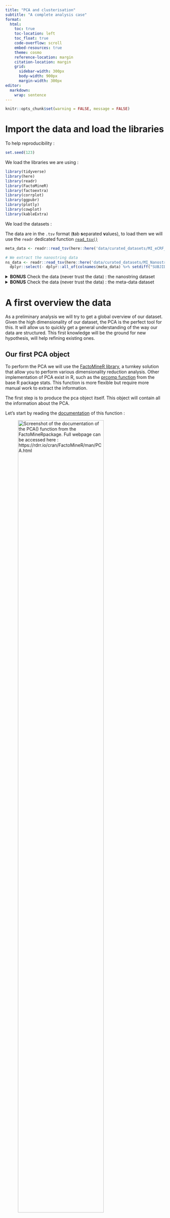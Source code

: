```yaml
---
title: "PCA and clusterisation"
subtitle: "A complete analysis case"
format:
  html:
    toc: true
    toc-location: left
    toc_float: true
    code-overflow: scroll
    embed-resources: true
    theme: cosmo
    reference-location: margin
    citation-location: margin
    grid:
      sidebar-width: 300px
      body-width: 900px
      margin-width: 300px
editor: 
  markdown: 
    wrap: sentence
---
```


```r
knitr::opts_chunk$set(warning = FALSE, message = FALSE)
```

# Import the data and load the libraries

To help reproducibility :
```r
set.seed(123)
```


We load the libraries we are using :

```r
library(tidyverse)
library(here)
library(readr)
library(FactoMineR)
library(factoextra)
library(corrplot)
library(ggpubr)
library(plotly)
library(cowplot)
library(kableExtra)
```

We load the datasets :

The data are in the `.tsv` format (**t**ab **s**eparated **v**alues), to load them we will use the `readr` dedicated function [`read_tsv()`](https://readr.tidyverse.org/reference/read_delim.html)

```r

meta_data <- readr::read_tsv(here::here('data/curated_datasets/MI_eCRF_Curated.tsv')) 

# We extract the nanostring data 
ns_data <- readr::read_tsv(here::here('data/curated_datasets/MI_Nanostring-eCRF_Curated.tsv')) %>% 
  dplyr::select(- dplyr::all_of(colnames(meta_data) %>% setdiff("SUBJID"))) %>% tidyr::drop_na()

```

<details>

<summary>**BONUS** Check the data (never trust the data) : the nanostring dataset</summary>

\*\* This part is a bit out of the scope of this lesson, but to illustrate what should be real data analysis plan, we chose to present it anyway \*\*

Data generation is a long process, eventually involving multiple peoples, technologies and centers over long period of time.
This complexity strongly increase the risk of errors (missing data, swapped samples, etc ...) and loss of quality (batch effect, inconsistency).

A good practice is to systematically check for the integrity and quality of the data before starting any project.

In our case, a good start would be to check some general facts about our dataset :

-   How many samples do we have in our dataset ?

```r
ns_data %>% nrow()
```

-   How many donors do we have in our dataset ?

```r
ns_data %>% dplyr::pull('SUBJID') %>% unique() %>% length()
```

-   How many and which stimulation do we have in our dataset ?

```r
ns_data %>% dplyr::pull('Stimulus') %>% unique()
```

-   Do we have all the stimulation condition for each donors ?

```r
ns_data %>% 
  dplyr::select('SUBJID', 'Stimulus') %>% 
  dplyr::group_by(Stimulus) %>%
  dplyr::summarise_all(~ dplyr::n_distinct(SUBJID))
```

-   Do we have only one value for each donors \* stimulus (check the absence of duplicates) ?

Taking into account the results to the previous questions we can already assert that we don't have duplicates, but for pedagogical purposes here is a way to extract all the duplicated couple of donors \* stimulus :

```r

ns_data %>% 
  dplyr::group_by(SUBJID, Stimulus) %>%
  dplyr::summarise(nb = n()) %>%
  dplyr::ungroup() %>% 
  dplyr::filter(nb > 1)

```

-   Do we have missing values, and if yes, where ?

First check column wise :

```r
ns_data %>%
  dplyr::summarise_all(~sum(is.na(.))) %>%
  tidyr::pivot_longer(cols = dplyr::where(is.numeric) ,names_to = "variable", values_to = "na_count") %>% 
  dplyr::filter(na_count > 1)
```

Second check row wise, by SUBJID :

```r
ns_data %>%
  dplyr::group_by(SUBJID) %>% 
  dplyr::summarise_all(~sum(is.na(.))) %>% 
  # row sum will sum all the column for each row, we remove the SUBJID to avoid getting him summed with the na count of the other columns 
  dplyr::filter(rowSums(dplyr::select(., -SUBJID)) > 0)

```

\*\* $\rightarrow$ OK !
Our dataset seems complete.\*\*

</details>

<details>

<summary>**BONUS** Check the data (never trust the data) : the meta-data dataset</summary>

As we will use them later we can continue by checking the meta-data and their consistency with the nanostring dataset :

-   We check the number of donors and their consistency between dataset :

```r
meta_data %>% dplyr::pull('SUBJID') %>% unique() %>% length()
```

That's more donors than we have in our nanostring dataset.
Let's check if we have data from all the donors presents in the nanostring dataset.
To do so we can extract all the donor id from the nanostring dataset that are not present in the meta_data dataset :

```r
setdiff(dplyr::pull(ns_data, 'SUBJID'), dplyr::pull(meta_data, 'SUBJID')) %>% length()
```

Ok, we are not missing any donors.

-   We check that for all the donors in the nanostring dataset we have the complete meta-data :

```r

meta_data %>%
  # we first extract all the donors from the nanostring dataset 
  dplyr::filter(SUBJID %in% unique(dplyr::pull(ns_data, SUBJID))) %>%
  # we can apply again the code we wrote previsouly
  dplyr::group_by(SUBJID) %>% 
  dplyr::summarise_all(~sum(is.na(.))) %>% 
  # row sum will sum all the column for each row, we remove the SUBJID to avoid getting him summed with the na count of the other columns 
  dplyr::filter(rowSums(dplyr::select(., -SUBJID)) > 0) 

```

OK, we are ot missing any information about any of our donors.

\*\* $\rightarrow$ Our meta_data seems complete.\*\*

</details>

# A first overview the data

As a preliminary analysis we will try to get a global overview of our dataset.
Given the high dimensionality of our dataset, the PCA is the perfect tool for this.
It will allow us to quickly get a general understanding of the way our data are structured.
This first knowledge will be the ground for new hypothesis, will help refining existing ones.

## Our first PCA object

To perform the PCA we will use the [FactoMineR library](http://factominer.free.fr/index.html), a turnkey solution that allow you to perform various dimensionality reduction analysis.
Other implementation of PCA exist in R, such as the [prcomp function](https://www.rdocumentation.org/packages/stats/versions/3.6.2/topics/prcomp) from the base R package stats.
This function is more flexible but require more manual work to extract the information.

The first step is to produce the pca object itself.
This object will contain all the information about the PCA.

Let's start by reading the [documentation](https://rdrr.io/cran/FactoMineR/man/PCA.html) of this function :

![Screenshot of the documentation of the `PCA()` function from the `FactoMineR`package. Full webpage can be accessed here : https://rdrr.io/cran/FactoMineR/man/PCA.html](img/doc_pca.png){fig-align="center" width="80%"}

### Prepare the data for the PCA

#### 1. Dataset structure :

The documentation of the PCA function states that `X`, the dataframe object containing our data, should be oriented in such a way that our observations (in our case the samples) are in rows and the quantified parameters (in our case the gene expression level) in columns.

$\rightarrow$ We are lucky, our dataset is already organized in such way.

#### 2. Keep only the numerical variables (corresponding to measured parameters)

The documentation also mention that our data should contains only numerical values (PCA cannot handle non numerical values).
That is a bit more annoying : our dataset also contains some extra non numerical information (like the stimulus) as well as numerical information that are not measured parameters (like the subject id).

We remove them to keep only the measured parameters (gene transcripts) :

```r
data_for_pca <- ns_data %>%
   # we remove any columns that is not a nanostring measure
   dplyr::select(-dplyr::any_of(c('SUBJID','Stimulus','batch.NS','batch.TruCult'))) 
  
```

#### 3. Transform your data

PCA are sensitive to the distribution and scale of our data, thus, we need to be particularly cautious while choosing the transformation method.
In the ideal textbook case (relatively homogeneous data) the most common strategy is to scale the data.

In our case we are dealing with transcriptional data, we want to down-weight the high value, reducing the dynamic range without over-weighting weakly expressed genes (low values).
A possible solution, widely used, is to log transform the gene expression levels however the log transformation does not apply well to values under 1, and our dataset seems contains quite a few of them :

```r
# in order to apply a log transformation we should first check that we don't have values of zero and ideally no values under 1
data_for_pca %>%
          dplyr::summarise(dplyr::across(dplyr::where(is.numeric),~sum(. < 1, na.rm = TRUE))) %>%
          tidyr::pivot_longer(cols = dplyr::where(is.numeric) ,names_to = "variable", values_to = "count_values_under_1") %>%
  dplyr::filter(count_values_under_1 > 0)

  
```

A common workaround is to transform using the function $f(x) \rightarrow log(x+1)$ instead.

A better approach is to use the arc sinus hyperbolic ($arsinh(x) \rightarrow log(x+\sqrt{x^2 + 1})$) this transformation will behave similarly to the logarithm for high values while handling smoothly values in the range of $[0;1]$.

Let's do this :

```r
# the function to calcul the arc sius hyperbolic in r is asinh, we apply it to all our data
data_for_pca <- data_for_pca %>%
         dplyr::mutate( dplyr::across(dplyr::everything(), asinh))
```

### Compute the PCA

We can now apply the \`PCA\` function to our data :

```r

pca_object <- data_for_pca %>%
        FactoMineR::PCA(graph = FALSE, ncp = 10)

```

Note the parameters we used :

-   \`graph = F\` by default the function produce a certain number of basic visualization, we turn this option to false : we don't need them, we will generate them independently later (and of a better quality)

The PCA object we generate this way contains all the principal component as well as the projection of each observation

## Visualization : a first overview on PC 1 and 2

Now that we have our PCA object, we can start to explore it !

PCA are extremely useful to reveals the underlying organisation of our data[^1].

[^1]: By "organization" we means the set of correlations between variables or observation, if any, that structure a dataset.

The most informative way to visualize a PCA is the individuals projection on a scatter plot, to do so we will use the `factoextra` library.
This library will offer us a complete toolkit to explore a PCA object.

One of the function we will use the most is the [`fviz_pca_ind()`](https://search.r-project.org/CRAN/refmans/factoextra/html/fviz_pca.html) this a versatile function that will allow us to explore the individuals (the observation) projection in our PCA.

```r
# we set label to "none" to avoid having a cloud of overlapping id, making the plot unreadable
pca_object %>% factoextra::fviz_pca_ind( axes = c(1,2), label = "none")
```

We can clearly observe 3 clusters, an obvious supposition would be that they are corresponding to the stimulus in our dataset.
To check this we can color our plot by stimulus, this is done using the `habillage` parameter of `fviz_pca_ind()` :

```r
pca_object %>% factoextra::fviz_pca_ind( label = "none", habillage = as.factor(ns_data$Stimulus))
```

This PCA show a really good clusterisation for the *Null* (no stimulation) and *IAV* (stimulation by *influenza* virus), the other stimulation however tends to group all together.

We will have to explore the next components to see if we can better discriminates these groups.

### Select the number of component to consider

A PCA is not limited to its first two components, the next ones can also retains some interesting signal.
To explore the PCA components we first needs to know which percentage of the total variance of the dataset they explain.
This percentage of total variance explained (also known as "eigenvalue") by component can be summarized using a barplot, this particular plot usually named "screeplot" can be easily generated using the `factoextra` library using the [`fviz_screeplot()`](https://www.rdocumentation.org/packages/factoextra/versions/1.0.7/topics/eigenvalue) function.

```r
pca_object %>% factoextra::fviz_screeplot()
```

There is no clear rules to choose how many component you could consider.
One guideline you can apply is too keep all the components with an eigenvalue over 1 (with the logic that an eigenvalue over 1 still explains more variance that an original variable considered alone).
Another approach is to keep all the component until you explain a certain percentage of the total variance.
In our case, to keep this lesson easily readable (and avoid over-crowded figure) we will limit ourselves to the first 5 five components.

### Visualize all your component of interest at once :

Rather than to going through all the pair of components one by one, we can visualize all at once using a grid plot of the different components combination :

```r
# the number of component to consider
n_compo <- 5

#first we generate all the combination
combination_component <- tidyr::crossing(compo_x = 1:n_compo , compo_y = 1:n_compo)


#the function we will use to generate each plot (scatter plot projection of the PCA individuals), given the component for each axes x and y
plot_my_pca <- function(pca_obj, .x, .y){
  # we will use factoextra to generate each sub-plot, to change the properties (ie using the bi-plot) you just have to moify the following line :
  factoextra::fviz_pca_ind(pca_obj,axes = c(.y,.x), label = "none", habillage = as.factor(ns_data$Stimulus)) +
  # the titles of each sublplot wouold take too much space, we take advantage of ggpplot2 format of the 
  # plot generated by factoextra to get rid of them using the dedcated ggplot2 library
  ggplot2::ggtitle('')
}

# purrr will allow us to submit directly the given component to the function
# allowing us to avoid the writing of a complex loop. It will return a list containing the results of the
# calls of this functions for each combination of x and y 
purrr::map2(.x = combination_component$compo_x,
            .y = combination_component$compo_y,
            .f = ~ plot_my_pca(pca_object, .x, .y)) %>%
  # ggarrange will allow us to organize all of these subplot into one unique plot
  ggpubr::ggarrange(plotlist = ., ncol = n_compo, nrow = n_compo, common.legend = TRUE, legend = "bottom")


```

Here is a summary of the component discrimination power, observed by eyes, between the different stimulus :

-   component 1 : good discrimination between the *NS*, *IAV* and the other stimulus

-   component 2 : light discrimination of each stimulation at the exception of *E.Coli*, *BCG* and *S.Aureus* 

-   component 3 : light discrimination of *C.Albicans*

-   component 4 : almost no clear discrimination between any of the stimulus can be observed

-   component 5 : good discrimination of *SEB* and light discrimination of all the other stimulus


To sum up all the information we got from this visualization, we can say that this first 5 components capture the signal allowing to discriminate between *NS*, *IAV*, *C.ALbicans*, *SEB* and a cluster constituted by all the bacterial stimulus (*E.Coli*, *BCG* and *S.Aureus*).
The distance between the cluster, and the mixing of different stimulation in one cluster is also informative,  it tells us that that some stimulus are more similar than others. 
For example, we can conclude from the proximity of the *BCG*, *E.Coli* and *S.Aureus* stimulus that they elicit a relatively similar immune response.
Finally an other interesting point, is the shape of the cluster formed by a given stimulus. The spread of these cluster express the inter-individual variability in the response to a given stimulus.  It's particularly visible for the *IAV* (*Influenza*) stimulus. Some donors are projected between the *IAV* cluster and the *NS* cluster (it is tempting to interpret them as individuals exhibiting a weak anti-viral response against *Influenza*)


## (advanced user) Bonus : visualize 3 components at once using an interactive 3D plot

It happens that we ended up interested in 3 components, as solution to visualize them is to create the 3 scatter plot (one for each possible pair of variables), but a more straightforward solution is often to draw a 3D scatter plot.
The `ggplot2` library we used till there do not support interactive 3D, to perform this task we will rather use the `plotly` library :

```r

# 1 - we extract the projected values in the 3 first component :
# To do so we will have to manually dig into the pca_object : a complicated structure made of nested list of matrix
pca_object$'ind'$'coord' %>%
  # first lets turn it into a beautiful tibble (the format of data_frame tidyverse is using)
  # tibble does not have rownames, but we can ask him to convert the rownames into a proper column using the rownames argument
  tibble::as_tibble(rownames = 'sample_id') %>%
  # we select the 3 first components
  dplyr::select(dplyr::all_of(c('sample_id', paste0('Dim.',1:3)))) %>%
  # we submit them to plotly
  plotly::plot_ly(x = ~Dim.1, y = ~Dim.2, z = ~Dim.3, text = ~sample_id, color = ns_data$Stimulus, trace = 'scatter3d')

```



This kind of visualization is particularly helpful during the first exploratory phase of analysis, the interactivity offered by `plotly` can save a lot of time.
However the environment around the `plotly` library is poorer than ggplot2 (especially for bioinformatic visualization) : producing a mature plot may require more time and efforts.

<details>

<summary>**BONUS** : Never trust the data (episode 2) : hunt the technical variability</summary>

Because the clusterizations pattern we observe on the PCA are consistent with the underlying biology we could easily suppose that all this nice clusters are a pure reflection of the various immune pathway differentialy activated in response to each stimulation.
But such kind of large experiments is highly susceptible to include some part of technical variability, one of the most important factor to check is the batches : our dataset includes `r nrow(data_for_pca)` samples.
This high number makes the analysis in one run impossible, we probably have diverse runs (of samples collections, preparation, analysis, reading) eventually using diverse batch of reagent.
Knowing how the experiment was done and keeping a trace of all this step is essential while analyzing the data.

In our case the experiments was done in 3 batches, we can check how the stimulus are balanced between batches :

```r
ns_data %>%
    group_by(batch.NS, Stimulus) %>%
    summarise(n_samples = n())
  
```

Or even better visualize it :

```r

ns_data %>%
    ggplot(aes(x = batch.NS, fill = Stimulus)) +
    geom_bar() +
    theme_minimal() +
    theme(axis.text.x = element_text(angle = 45, hjust = 1)) +
    labs(title = "Number of samples per run", x = "Run", y = "Number of samples")
  

```

We have a problem for *C.albicans*, *IAV* and *SEB* : this stimulations are only included in the batch 1.
We could be worried that these stimulation form distinct cluster because of some technical variation between run rather than biological variability.

This lack of randomisation is common weakness in a lot of experiments design, either by mistake or because of logistical constraints.
Even if methods exists to deal with this issues (in most cases), the best is to minimize the technical variability (or, if not possible, to prepare control strategy to estimate/correct for it) as much as possible at the experiment design step.

The PCA is an easy way to have a first check on the impact of this putative batch effect.
We can start by coloring our previous mosaic PCA plot using the batches informations rather than the stimulation :

```r
# the number of component to consider
n_compo <- 5

#first we generate all the combination
combination_component <- tidyr::crossing(compo_x = 1:n_compo , compo_y = 1:n_compo)

plot_my_pca <- function(pca_obj, .x, .y){factoextra::fviz_pca_ind(pca_obj,axes = c(.y,.x), label = "none", habillage = as.factor(ns_data$batch.NS)) + ggplot2::ggtitle('')}

purrr::map2(.x = combination_component$compo_x,
            .y = combination_component$compo_y,
            .f = ~ plot_my_pca(pca_object, .x, .y)) %>%
  ggpubr::ggarrange(plotlist = ., ncol = n_compo, nrow = n_compo, common.legend = TRUE, legend = "bottom")


```

We don't see any cluster with a clear separation induced by the batch, but this PCA is probably not the best choice to check for this.
We can rather focus on stimulation that were well balanced between the batches.
A good pick would be to check *NS* and *E.Coli*, we can expect to have genes whith lower level of expression for the *NS* and others, responding to *E.Coli* presenting high level of expression.

```r

# We start from the raw data, in order to keep consistency between our data and the Stimulus / Batch columns
# we filter the data to keep only the stimulus we are interested in :
null_ecoli_data <- ns_data %>%
  dplyr::filter(Stimulus %in% c('Null', 'E.coli'))

null_ecoli_pca <- null_ecoli_data %>%
  dplyr::select(-dplyr::all_of(c('SUBJID','Stimulus','batch.NS','batch.TruCult'))) %>%
  dplyr::mutate_all(.funs = asinh) %>%
  FactoMineR::PCA(graph = FALSE, scale.unit = FALSE, ncp = 10)


```

::: panel-tabset
## Component 1 / 2

```r

plot_null_ecoli_pca_col_stim <- null_ecoli_pca %>%
  factoextra::fviz_pca_ind(axes = c(1,2),  label = "none", habillage = as.factor(null_ecoli_data$Stimulus))

plot_null_ecoli_pca_col_batch <- null_ecoli_pca %>%
  factoextra::fviz_pca_ind(axes = c(1,2), label = "none", habillage = as.factor(null_ecoli_data$batch.NS))

ggpubr::ggarrange(plotlist = list(plot_null_ecoli_pca_col_stim, plot_null_ecoli_pca_col_batch), ncol = 2, nrow = 1, legend = "bottom")
```

## Component 3 / 4

```r

plot_null_ecoli_pca_col_stim <- null_ecoli_pca %>%
  factoextra::fviz_pca_ind(axes = c(3,4),  label = "none", habillage = as.factor(null_ecoli_data$Stimulus))

plot_null_ecoli_pca_col_batch <- null_ecoli_pca %>%
  factoextra::fviz_pca_ind(axes = c(3,4), label = "none", habillage = as.factor(null_ecoli_data$batch.NS))

ggpubr::ggarrange(plotlist = list(plot_null_ecoli_pca_col_stim, plot_null_ecoli_pca_col_batch), ncol = 2, nrow = 1, legend = "bottom")
```

## Component 5 / 6

```r

plot_null_ecoli_pca_col_stim <- null_ecoli_pca %>%
  factoextra::fviz_pca_ind(axes = c(5,6),  label = "none", habillage = as.factor(null_ecoli_data$Stimulus))

plot_null_ecoli_pca_col_batch <- null_ecoli_pca %>%
  factoextra::fviz_pca_ind(axes = c(5,6), label = "none", habillage = as.factor(null_ecoli_data$batch.NS))

ggpubr::ggarrange(plotlist = list(plot_null_ecoli_pca_col_stim, plot_null_ecoli_pca_col_batch), ncol = 2, nrow = 1, legend = "bottom")
```
:::



We did not capture any visible batch effects on any of the components\[\^longnote_2\].
To be sure of the absence of batch effects more in depth analysis is needed, but the statistical tools to use for this are not in the scope of the today's lesson.

\[\^longnote_2\] This dataset is actually not the raw dataset, some pre-treatment was already done on it to correct the batch effects.
This first quality control / data integration step can be extremely time and effort consuming (keep this in mind while planning your project timeline).

</details>

# A step further : understand what drives this variability

::: callout-tip
## Let's summarize what we have done

After checking its consistency we have performed a PCA on our dataset in order to get a first overview from it.
Doing so we have done a certain number of observation :

-   we have observed its organisation into distinct clusters
-   these cluster are corresponding to different group of stimulus
-   these cluster are not induced by technical source of variability (bonus part)
-   the clusters are not homogeneous indicating an inter-individual variability in the response to these stimulation
:::

To better understand these clusters, (*ie* the response to the stimulus included represented in these cluster) we need now to explore the way the different component are discriminating between them (*ie* which genes are selected by the component to discriminate the cluster we observe).

**To rephrase it in a more technical point of view we need to switch our attention from the individuals (the observations : the samples) to the variable (the parameters : the gene expression levels).**

## Extract information from the PCA components

It is noticeably the case of the component 1 and 2, that are discriminating the *Null*, *IAV* and a "blob" constituted by the other stimulus.
A complete analysis would have to scrutinize all the component capturing some interesting signal (in our case at least all the first 4 component).

In this lesson for time matter, we will only focus on the two first components : we will extract the genes selected by their loadings that allow this discrimination.

### Use and interpret biplots vizualisation

A solution could be to manually dig into the pca object, but `FactoMineR`and `factoextra` provide some nice functions that will avoid us this complicated manipulation.

One of this function is [`fviz_pca_var()`](https://rpkgs.datanovia.com/factoextra/reference/fviz_pca.html), the counterpart of `fviz_pca_ind()`, but tailored for exploration of the "variables" rather than the "individuals" in our PCA.

In our case we are particularly interested on four arguments :

-   X : the pca object
-   axes : the couple of components we want to consider
-   col.var : the column we will use for the coloration of our graph
-   select.var : a condition to select the variables to display, for exemple list('contrib' = 10) will pick the 10 top contributors
-   repel : when we try to visualize multiple at a time the risk that the graph get unreadable because of the overlap between different label is high, to avoid this we can use this option that will arrange the label automatically to keep the graph readable.


```r
pca_object %>% factoextra::fviz_pca_var(col.var="contrib", select.var = list('contrib' = 25),  repel = TRUE)
```

How to read this plot :

*   The coordinate of the vectors are his loadings in each component (it indicates us what drives the distribution of the individuals acording to each pair of components)
*   The closer (same direction, or opposite direction) and the more similar : the more correlated (for exemple `CXCL11` and  `TNFSF10` seems to be correlated).


We can now enrich our plot with the projection of the individuals, this kind of plot is known as a "biplot".
We will do this using the function [`fviz_pca_biplot()`](https://rpkgs.datanovia.com/factoextra/reference/fviz_pca.html)

```r
pca_object %>% factoextra::fviz_pca_biplot( select.var = list(contrib = 25),  habillage = as.factor(ns_data$Stimulus), label = 'var')
```

Superimposing both the variables and the observations projections, give us some nice hint about our data :

* The genes that drives PC 1 and 2 are up-regulated in response to a stimulus : their vectors point towards the NS cluster opposite direction

*   Our IAV cluster is driven by as subset of genes (including `TNFSF10`, `CXCL11` and `TNFSF13B`) that are specific to the *IAV* stimulus (their loading in the PC1 that capture the other stimulus is close to 0)


## Visualize loading for only one component

We can be interested by only one components, `factoextra` provide the [`fviz_contrib()`](https://www.rdocumentation.org/packages/factoextra/versions/1.0.7/topics/fviz_contrib) function that allow us to visualize them as a barplot :  


```r
# choice = "var" indicates that we want to see the most contributing variable of a given component
# axes = 1   allow us to sepcify that this given component is the component 1
plot_contrib_pc1 <- factoextra::fviz_contrib(pca_object, choice = 'var', axes = 1, top = 25) +
  ggplot2::ggtitle('Top contributors of the PC1')

plot_contrib_pc2 <- factoextra::fviz_contrib(pca_object, choice = 'var', axes = 2, top = 25) +
  ggplot2::ggtitle('Top contributors of the PC2')

ggpubr::ggarrange(plotlist = list(plot_contrib_pc1, plot_contrib_pc2), ncol = 1, nrow = 2)
```



### **Bonus** : use the cos2 to better understand what is the signal of given component

As we saw previously TNFSFS10, TNFSFS13B, CXCL11 have high weight in the loading of the PC2.
But can we say that these genes are only strongly contributing to these particular component ?
A good way to do this is to use the cos2 value, this value represent the percentage of a variable variance explained by a given component (the sum of the cos2 values is always equal to 1 for each variables).

```r
# PCA objects are complicated object : they are constituted by nestd lists of matrix,
# here is the way to extract the contribution of the  variables to each components :
cos2_pc2 <- pca_object$'var'$'cos2' %>%
    # first lets turn it into a beautiful tibble (the format of data_frame tidyverse is using)
  # tibble does not have rownames, but we can ask him to convert the rownames into a proper column using the rownames argument
  tibble::as_tibble(rownames = 'variable') %>%
  # we select the top 5 components
  dplyr::select(dplyr::all_of(c('variable', paste0('Dim.',1:5)))) %>%
  # we extract the variables of interest
  dplyr::filter(variable %in% c('TNFSF10', 'TNFSF13B', 'CXCL11'))  

```

We can now plot them, a nice way to do this would be to use a correlation plot as we are discussing the link between two "variables", creating a correlation plot from scratch using `ggplot2` can be a bit complicated, but as often with R there is already a library. 
In our case, we can use [`corrplot`](https://cran.r-project.org/web/packages/corrplot/vignettes/corrplot-intro.html) to do this.

```r

cos2_pc2 %>%
  # corplot only accept matrix with rownames : we reshappe our dataset
  tibble::column_to_rownames('variable') %>%
  as.matrix() %>%
  corrplot::corrplot(is.corr=FALSE,  addCoef.col = "black")

```

The cos2 of our variables of interest are close to 0.85 : a high value, depicting their strong relation with the component 2.
$\rightarrow$ We can say that the component 2 is reflecting the influence of this group of variables.

### **Bonus** : extract a component top contributors as a list

For some kind of analysis (GO enrichment analysis for exemple), you might be interested to extract the name and contribution of all the variable for a given component.
To achieve this so we will have to do a bit of manual digging into the pca_object :

```r

# PCA objects are complicated object : they are constituted by nestd lists of matrix,
# here is the way to extract the contribution of the  variables to each components :
loadings_pc1 <- pca_object$'var'$'contrib' %>%
  # first lets turn it into a beautiful tibble (the format of data_frame tidyverse is using)
  # tibble does not have rownames, but we can ask him to convert the rownames into a proper column using the rownames argument
  tibble::as_tibble(rownames = 'variable') %>%
  #we select the component 1
  dplyr::select('Dim.1') %>%
  # we rename to make sense
  dplyr::rename(contrib = 'Dim.1') %>%
  # Sort by 'contrib' column in descending order
  dplyr::arrange(dplyr::desc('contrib')) %>%  
  # Select the top 30 rows
  dplyr::slice_head(n = 30) 
  

# same for PC2 :
loadings_pc2 <- pca_object$'var'$'contrib' %>%
  tibble::as_tibble(rownames = 'variable') %>%
  dplyr::select('Dim.2') %>%
  dplyr::rename(contrib = 'Dim.2') %>%
  dplyr::arrange(dplyr::desc('contrib')) %>%  
  dplyr::slice_head(n = 30) 

```

## Refine the clustering

As we already saw in our "mosaic" PCA, we can identify a certain number of cluster corresponding to the different stimulation.
According to the components we consider we will be more or less able to distinguish between the different stimulations.

But it's hard to get the global picture, given all our components what are the stimulus that form distinct cluster ?

A good way to answer this question is to apply an unsupervised clustering algorithm, this algorithm will identify for us the group of points that cluster together.

There is many different clustering algorithm, kmeans is far to be the best but offers descent performance and is easy to apply.

### Apply kmeans

#### Step 1 : choose the number of cluster

Kmeans came with one constraint : you have to provide yourself the number of cluster you expect from your data.
To help you to define this number, the package `factoextra` provide the function
[`fviz_nbclust`](https://www.rdocumentation.org/packages/factoextra/versions/1.0.7/topics/fviz_nbclust).

There is different methods to define the best number of cluster, we will use the "Elbow method", this method works by computing the average distance of all the points inside a cluster this metric can be use a score to evaluate the quality (the compactness) of a cluster, the mean of all the score of each cluster is thus a way to estimate the quality of a clustering.

After a certain number of cluster the quality of clustering stop signfificantly improoving, forming an "elbow". We will select the number of cluster just before this "elbow". 



```r

# from our mosaic PCA we can suppose that only the components 1,2,3 and 5 were pertinent for the stimulus_clusterisation
# we select them :
pca_coordinates <- pca_object$ind$coord %>%
  tibble::as_tibble() %>%
  dplyr::select(paste0('Dim.',c(1:3,5))) 

pca_coordinates %>%
  factoextra::fviz_nbclust(kmeans, method = "wss")

```

We can see that the score is decreasing quickly (meaning that the quality of clusterisation is improving) till 5 after which the quality decrease again.

$\rightarrow$ 5 is the best number of cluster we can extract using kmean

#### Step 2 : Apply kmeans

```r
kmeans_result <- pca_coordinates %>%
  kmeans(centers = 5, nstart = 25)

```

#### Step 3 : visualize the clusters :

```r
factoextra::fviz_cluster(kmeans_result, 
                         data = pca_coordinates, 
                         ellipse.type = "convex", 
                         geom = "point") # to show only points (and not the labels) 
```

Our clustering was done on the first 5 components of the PCA, not just the two first component, which explains the overlap of cluster in their projection over the two first components.

#### Step 4 : extract the cluster

We could use the different tricks of visualization (changing the markers shape for each stimulation for example) to see in which extent the cluster obtained by the PCA are consistent with the stimulation.
But a more straightforward solution is directly extract the clustering and to compare it with the stimulus as a table :

```r

clusterisation_recap_long <- table(as.factor(kmeans_result$cluster), as.factor(ns_data$Stimulus)) %>%  
  as.data.frame() %>%
  dplyr::mutate(Var1 = paste0('Clust_',Var1)) 

clusterisation_recap_wide <- clusterisation_recap_long %>%
  tidyr::pivot_wider(id_cols = Var1, names_from = Var2, values_from = Freq)

clusterisation_recap_wide %>% head() %>% kableExtra::kable() %>% kableExtra::kable_styling()

```

We can use the `corrplot` package to make it more readable :

```r
clusterisation_recap_wide %>% 
  tibble::column_to_rownames('Var1') %>% 
  as.matrix() %>%
  corrplot::corrplot(is.corr = FALSE,  addCoef.col = "black")

```

Our methodology allowed us to create 5 consistent clusters, at the exceptions of the cluster 5 they are all discriminating a specific stimulus.
The cluster 5 is constituted by all the bacterial stimulations.

We also note some misclassified samples, these samples are of particular interest, discussing their specificities (if any) is an important step of any analysis.
We can noticed few interesting fact, and propose hypothesis :

-   7 samples stimulated by *IAV* ended up in the cluster capturing un-stimulated donors : these donors might be 'low responder' exhibiting a weaker response to the *IAV* stimulation (keep in mind also the kinetic aspect these donors can also have a delayed response)

-   An important number of our misclassified samples are samples swapped between the bacterial cluster (cluster 4) and the SEB one (cluster 5).
    As SEB is a staphylococcal toxin we can hypothesize the the S.Aureus stimulation contains trace amount of a similar toxin eliciting a similar response, bringing the two cluster together.

The next logical step is to individually investigate these samples and there associated donors.
To do so we first need to extract these samples, this is done with a bit of dataframe manipulation :

```r

# First we need the details of each cluster :
# we start from the raw dataset
clusterisation_detailed <- ns_data %>%
  # we keep only the donor id and the stimulus
  dplyr::select(SUBJID, Stimulus) %>%
  # we associate the results from the clustering
  dplyr::mutate(cluster = kmeans_result$cluster) %>%
  # just to make things a bit clearer
  dplyr::mutate(cluster = paste0('Clust_',cluster))
  
# Now me can extract the misclassified donors
misclassified_donors <- clusterisation_detailed %>%
  # we remove the donors that were well classified in the cluster 1 (candida cluster)
  dplyr::filter(! (cluster == 'Clust_3' & Stimulus == 'C.albicans')) %>%
  # we remove the donors that were well classified in the cluster 2 (SEB cluster)
  dplyr::filter(! (cluster == 'Clust_4' & Stimulus == 'SEB')) %>%  
  # we remove the donors that were well classified in the cluster 3 (flu cluster)
  dplyr::filter(! (cluster == 'Clust_5' & Stimulus == 'IAV')) %>%  
  # we remove the donors that were well classified in the cluster 4 (Null cluster)
  dplyr::filter(! (cluster == 'Clust_2' & Stimulus == 'NS')) %>%              
  # we remove the donors that were well classified in the cluster 1 (bacteria cluster)
  dplyr::filter(! (cluster == 'Clust_1' & Stimulus %in% c('BCG','E.coli','S.aureus')))
  
# We can enrich this dataset with metadata from the donors
misclassified_donors <- misclassified_donors %>%
  dplyr::left_join(meta_data, by = 'SUBJID')
  
misclassified_donors %>% kableExtra::kable() %>% kableExtra::kable_styling()

```

Based on the specificity of each of these donors, we could formulate secondary hypothesis and test them (for example, the association between tobacco exposure and *IAV* low response).

But the hypothesis testing is out of the scope of the today's lesson, you will see this during a dedicated lesson.

# Inter-individual variability

::: callout-tip
## Let's summarize

Till there, we have used the PCA to explore the response to immune stimulation.
Dissecting the PCA components, we were able to identify the group of genes activated in response to different stimulus.

In a second time we went back to the clusterisation refining it using kmeans on the components 1,2,3,5 that we previously identified as of interest to discriminate between the stimulus, doing so we were able to better characterized each cluster.
It gave us also the opportunity to have a first dive into the inter-individual variability in the response to a given stimulus : we identified some extreme cases.
These extreme cases, are donors with an immune response to a given stimulus atypical enough to leads to their classifications with other stimulus.
:::

We want now to go further into the study of the inter-individual variability of the immune response.
As we saw previously the immune stimulation in our dataset have a broad effect on the measured genes, thus most of the variability in the dataset is induced by the stimulations.

Despite this overwhelming effect of the stimulation we have already see some manifestation of this inter-individual variability at the scale each stimulation (the spread of each cluster) and were even able to capture some "extreme" cases (misclassified samples).

## Focus the variability in the Flu response

Remember the global PCA (our first PCA, components 1 and 2) ?
The IAV cluster (while being clearly distinct from the other clusters) was spread in a banana-like shape, which indicate a strong variability in the response to IAV (as defined by the component 1 and 2).
we will interest ourselves to factors behind this variability.

To study it we interest ourselves to these particular stimulation and (at a smaller scale) we will reproduce to step of the general analysis previously done.

First let's compute our PCA on the IAV samples :

```r

# we start from scratch : we go back to the raw data
data_pca_IAV_only <- ns_data %>%
  # select only the unstimulated
  dplyr::filter(Stimulus == 'IAV') 

object_pca_IAV_only <-  data_pca_IAV_only %>%
  dplyr::select(-dplyr::any_of(c('SUBJID','Stimulus','batch.NS','batch.TruCult'))) %>%
  dplyr::mutate_all(.funs = asinh) %>%
  # let's keep 10 (default 5) components we will refine this later
  FactoMineR::PCA(graph = FALSE, scale.unit = FALSE, ncp = 10)

```

We can have a first look at the screeplot :

```r
object_pca_IAV_only %>% factoextra::fviz_screeplot()
```

The first dimension capture a strong part of the variability compared to the other ones, let's have a look to the first 3 components using the same mosaic PCA we did previously.

```r
# the number of component to consider
n_compo <- 3

#first we generate all the combination
combination_component <- tidyr::crossing(compo_x = 1:n_compo , compo_y = 1:n_compo)

plot_my_pca <- function(pca_obj, .x, .y){factoextra::fviz_pca_ind(pca_obj,axes = c(.y,.x), label = "none") + ggplot2::ggtitle('')}

purrr::map2(.x = combination_component$compo_x,
            .y = combination_component$compo_y,
            .f = ~ plot_my_pca(object_pca_IAV_only, .x, .y)) %>%
  ggpubr::ggarrange(plotlist = ., ncol = n_compo, nrow = n_compo, common.legend = TRUE, legend = "bottom")
```

Even if we don't observe any nice clusters, that does not mean that we don't have interesting signal.

Among the biological parameters the sex and the age are obvious candidates to explains some of the differences we observe betwen individuals.
We can visually check if they have an impact in the distribution of our samples projection.
To do so we can color our PCA by different factor :

```r
# first we need the metadata to color our pca
iav_only_w_metadata <- data_pca_IAV_only %>%
  dplyr::select(SUBJID) %>%
  # this way we are sure that the meta-data follow the same order than the one in the dataste used for the PCA object
  dplyr::left_join(meta_data, by = 'SUBJID') %>%
  dplyr::mutate(dplyr::across(dplyr::any_of(c('SUBJID','Sex','CMV','Smoking','BMI')), as.factor))



# the number of component to consider
n_compo <- 5

#first we generate all the combination
combination_component <- tidyr::crossing(compo_x = 1:n_compo , compo_y = 1:n_compo)

plot_my_pca <- function(pca_obj, .x, .y){factoextra::fviz_pca_ind(pca_obj,axes = c(.y,.x), label = "none", habillage = iav_only_w_metadata$Sex) + ggplot2::ggtitle('')}

purrr::map2(.x = combination_component$compo_x,
            .y = combination_component$compo_y,
            .f = ~ plot_my_pca(object_pca_IAV_only, .x, .y)) %>%
  ggpubr::ggarrange(plotlist = ., ncol = n_compo, nrow = n_compo, common.legend = TRUE, legend = "bottom")

```

The components 5 seems to capture a strong sex effect !

To visualize it a bit better, we will generate a boxplot comparing the score of each individual in the PC3 acording to its sex :

```r
# first we extract the coordinate of each individual in the PC3 from our PCA object
score_pc4 <- object_pca_IAV_only$ind$coord[, 5]

# we combine it with our meta-data
score_pc3_with_metadata <- data_pca_IAV_only %>% 
  dplyr::select(SUBJID) %>%
  dplyr::mutate(score_pc3 = score_pc4) %>%
  dplyr::left_join(meta_data, by = 'SUBJID')

# from this dataset we can now generate proper boxplot :
score_pc3_with_metadata %>%
  ggplot2::ggplot(aes(x = Sex, y = score_pc4)) + 
  geom_boxplot() + 
  labs(title = "Boxplot of PC5 Scores by Sex", x = "Sex", y = "PC4 Scores") + 
  theme_minimal()
  
  
```

We can extract the leading genes of this component :

```r
factoextra::fviz_contrib(pca_object, choice = 'var', axes = 5, top = 20) +
  ggplot2::ggtitle('Top contributors of the PC5')

```

Next step would be statistically validate the sex effect on the level expression of these genes in response to the Flu stimulation.
But it's outside of the scope of this lesson : we will see this in a dedicated lesson !



